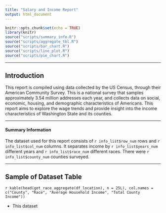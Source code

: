```yaml
---
title: "Salary and Income Report"
output: html_document
---
```


```r
knitr::opts_chunk$set(echo = TRUE)
library(knitr)
source("scripts/summary_info.R")
source("scripts/aggregate_tbl.R")
source("scripts/bar_chart.R")
source("scripts/line_plot.R")
source("scripts/pie_chart.R")
```
***
## Introduction

This report is compiled using data collected by the US Census, through their American Community Survey. This is a national survey that samples approximately 3.54 million addresses each year, and collects data on social, economic, housing, and demographic characteristics of Americans. This report aims to explore the wage trends and provide insight into the income characteristics of Washington State and its counties.

***
#### Summary Information
The dataset used for this report consists of `r info_list$row_num` rows and `r info_list$col_num` columns. It separates income by `r info_list$years_num` different years and `r info_list$race_num` different races. There were `r info_list$county_num` counties surveyed.

***
## Sample of Dataset Table

`r kable(head(get_race_aggregate(df_location), n = 25L), col.names = c("County", "Race", "Average Household Income", "Total County Income"))`

- This dataset 